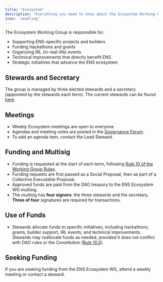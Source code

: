 ```yaml
---
title: "Ecosystem"
description: "Everything you need to know about the Ecosystem Working Group"
icon: 'seedling'
---
```


The Ecosystem Working Group is responsible for: 

- Supporting ENS-specific projects and builders
- Funding hackathons and grants
- Organizing IRL (in-real-life) events
- Technical improvements that directly benefit ENS
- Strategic initiatives that advance the ENS ecosystem 


## Stewards and Secretary

The group is managed by three elected stewards and a secretary (appointed by the stewards each term).
The current stewards can be found [here](https://discuss.ens.domains/g/Ecosystem_Stewards).

## Meetings
- Weekly Ecosystem meetings are open to everyone.
- Agendas and meeting notes are posted in the [Governance Forum](https://discuss.ens.domains/c/governance/).
- To add an agenda item, contact the Lead Steward.


## Funding and Multisig

- Funding is requested at the start of each term, following [Rule 10 of the Working Group Rules](https://docs.ens.domains/dao/wg/rules).
- Funding requests are first passed as a Social Proposal, then as part of a Collective Executable Proposal.
- Approved funds are paid from the DAO treasury to the ENS Ecosystem WG multisig.
- The multisig has **four signers**: the three stewards and the secretary. **Three of four** signatures are required for transactions.

## Use of Funds
- Stewards allocate funds to specific initiatives, including hackathons, grants, builder support, IRL events, and technical improvements.
Stewards may reallocate funds as needed, provided it does not conflict with DAO rules or the Constitution ([Rule 10.5](https://docs.ens.domains/dao/wg/rules)).


## Seeking Funding
If you are seeking funding from the ENS Ecosystem WG, attend a weekly meeting or contact a steward.
